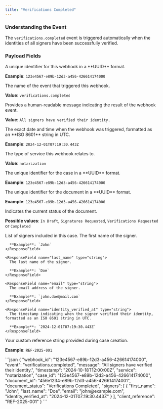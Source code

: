 ```yaml
---
title: "Verifications Completed"
---
```


### Understanding the Event

The `verifications.completed` event is triggered automatically when the identities of all signers have been successfully verified.

### Payload Fields

<ResponseField name="webhook_id" type="string">
  A unique identifier for this webhook in a **UUID** format.

  **Example**: `123e4567-e89b-12d3-a456-426614174000`
</ResponseField>

<ResponseField name="event" type="string">
  The name of the event that triggered this webhook.

  **Value**: `verifications.completed`
</ResponseField>

<ResponseField name="message" type="string">
  Provides a human-readable message indicating the result of the webhook event.

  **Value**: `All signers have verified their identity.`
</ResponseField>

<ResponseField name="timestamp" type="string">
  The exact date and time when the webhook was triggered, formatted as an **ISO 8601** string in UTC.

  **Example**: `2024-12-01T07:19:30.443Z`
</ResponseField>

<ResponseField name="service" type="string">
  The type of service this webhook relates to.

  **Value**: `notarization`
</ResponseField>

<ResponseField name="case_id" type="string">
  The unique identifier for the case in a **UUID** format.

  **Example**: `123e4567-e89b-12d3-a456-426614174000`
</ResponseField>

<ResponseField name="document_id" type="string">
  The unique identifier for the document in a **UUID** format.

  **Example**: `123e4567-e89b-12d3-a456-426614174000`
</ResponseField>

<ResponseField name="document_status" type="string">
  Indicates the current status of the document.

  **Possible values**: `In Draft`, `Signatures Requested`, `Verifications Requested` or `Completed`
</ResponseField>

<ResponseField name="signers" type="array">
  List of signers included in this case.

  <Expandable title="Signers Response Object">
    <ResponseField name="first_name" type="string">
      The first name of the signer.

      **Example**: `John`
    </ResponseField>

    <ResponseField name="last_name" type="string">
      The last name of the signer.

      **Example**: `Doe`
    </ResponseField>

    <ResponseField name="email" type="string">
      The email address of the signer.

      **Example**: `john.doe@mail.com`
    </ResponseField>

    <ResponseField name="identity_verified_at" type="string">
      The timestamp indicating when the signer verified their identity, formatted as an ISO 8601 string in UTC.

      **Example**: `2024-12-01T07:19:30.443Z`
    </ResponseField>
  </Expandable>
</ResponseField>

<ResponseField name="client_reference" type="string">
  Your custom reference string provided during case creation.

  **Example**: `REF-2025-001`
</ResponseField>

<ResponseExample>
```json
{
  "webhook_id": "123e4567-e89b-12d3-a456-426614174000",
  "event": "verifications.completed",
  "message": "All signers have verified their identity.",
  "timestamp": "2024-10-18T12:00:00Z",
  "service": "notarization",
  "case_id": "123e4567-e89b-12d3-a456-426614174000",
  "document_id": "456e1234-e89b-12d3-a456-426614174001",
  "document_status": "Verifications Completed",
  "signers": [
    {
      "first_name": "John",
      "last_name": "Doe",
      "email": "john@example.com",
      "identity_verified_at": "2024-12-01T07:19:30.443Z"
    }
  ],
  "client_reference": "REF-2025-001"
}
```
</ResponseExample>